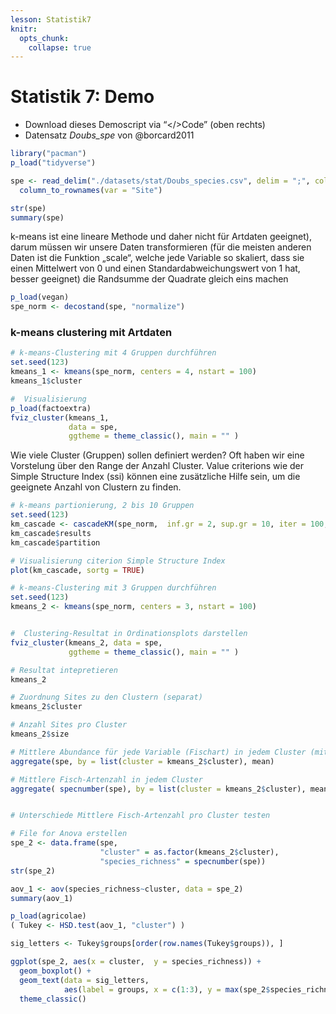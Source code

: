 ```yaml
---
lesson: Statistik7
knitr:
  opts_chunk: 
    collapse: true
---
```


# Statistik 7: Demo

-   Download dieses Demoscript via "\</\>Code" (oben rechts)
-   Datensatz *Doubs_spe* von  @borcard2011


```r
library("pacman")
p_load("tidyverse")

spe <- read_delim("./datasets/stat/Doubs_species.csv", delim = ";", col_names = TRUE) |>
  column_to_rownames(var = "Site")

str(spe)
summary(spe)
```

k-means ist eine lineare Methode und daher nicht für Artdaten geeignet), darum müssen wir unsere Daten transformieren (für die meisten anderen Daten ist die Funktion „scale“, welche jede Variable so skaliert, dass sie einen Mittelwert von 0 und einen Standardabweichungswert von 1 hat, besser geeignet)
die Randsumme der Quadrate gleich eins machen

```r
p_load(vegan)
spe_norm <- decostand(spe, "normalize")
```

### k-means clustering mit Artdaten

```r
# k-means-Clustering mit 4 Gruppen durchführen
set.seed(123)
kmeans_1 <- kmeans(spe_norm, centers = 4, nstart = 100)
kmeans_1$cluster

#  Visualisierung
p_load(factoextra)
fviz_cluster(kmeans_1, 
             data = spe, 
             ggtheme = theme_classic(), main = "" )
```

Wie viele Cluster (Gruppen) sollen definiert werden? Oft haben wir eine Vorstelung über den 
Range der Anzahl Cluster. Value criterions wie der Simple Structure Index (ssi) können
eine zusätzliche Hilfe sein, um die geeignete Anzahl von Clustern zu finden.

```r
# k-means partionierung, 2 bis 10 Gruppen
set.seed(123)
km_cascade <- cascadeKM(spe_norm,  inf.gr = 2, sup.gr = 10, iter = 100, criterion = "ssi")
km_cascade$results
km_cascade$partition

# Visualisierung citerion Simple Structure Index
plot(km_cascade, sortg = TRUE)

# k-means-Clustering mit 3 Gruppen durchführen
set.seed(123)
kmeans_2 <- kmeans(spe_norm, centers = 3, nstart = 100)


#  Clustering-Resultat in Ordinationsplots darstellen
fviz_cluster(kmeans_2, data = spe, 
             ggtheme = theme_classic(), main = "" )

# Resultat intepretieren
kmeans_2

# Zuordnung Sites zu den Clustern (separat)
kmeans_2$cluster

# Anzahl Sites pro Cluster
kmeans_2$size

# Mittlere Abundance für jede Variable (Fischart) in jedem Cluster (mit untransformierten Daten)
aggregate(spe, by = list(cluster = kmeans_2$cluster), mean)

# Mittlere Fisch-Artenzahl in jedem Cluster
aggregate( specnumber(spe), by = list(cluster = kmeans_2$cluster), mean)


# Unterschiede Mittlere Fisch-Artenzahl pro Cluster testen

# File for Anova erstellen
spe_2 <- data.frame(spe, 
                    "cluster" = as.factor(kmeans_2$cluster), 
                    "species_richness" = specnumber(spe))
str(spe_2)

aov_1 <- aov(species_richness~cluster, data = spe_2)
summary(aov_1)

p_load(agricolae)
( Tukey <- HSD.test(aov_1, "cluster") )

sig_letters <- Tukey$groups[order(row.names(Tukey$groups)), ]

ggplot(spe_2, aes(x = cluster,  y = species_richness)) + 
  geom_boxplot() +
  geom_text(data = sig_letters, 
            aes(label = groups, x = c(1:3), y = max(spe_2$species_richness) * 1.1)) +
  theme_classic()
```
